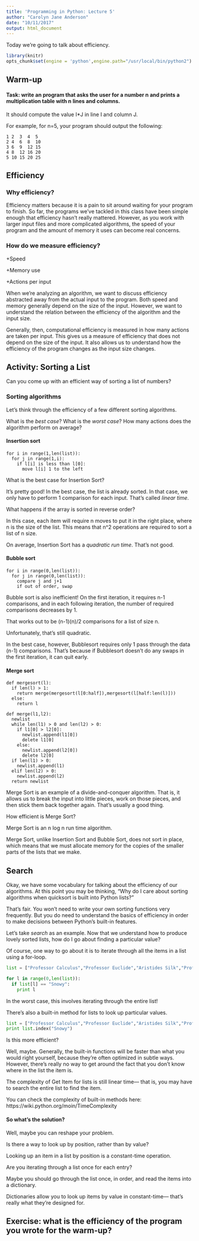 ```yaml
---
title: 'Programming in Python: Lecture 5'
author: "Carolyn Jane Anderson"
date: "10/11/2017"
output: html_document
---
```


Today we're going to talk about efficiency.

```r
library(knitr)
opts_chunk$set(engine = 'python',engine.path="/usr/local/bin/python2")
```

<h2>Warm-up</h2>

<h4>Task: write an program that asks the user for a number n and prints a
multiplication table with n lines and columns.</h4>

It should compute the value I*J in line I and column J.

For example, for n=5, your program should output the following:

```
1 2  3  4  5
2 4  6  8  10
3 6  9  12 15
4 8  12 16 20
5 10 15 20 25
```


<h2>Efficiency</h2>

<h3>Why efficiency?</h3>

Efficiency matters because it is a pain to sit around waiting for your program to finish. So far, the programs we've tackled in this class have been simple enough that efficiency hasn't really mattered. However, as you work with larger input files and more complicated algorithms, the speed of your program and the amount of memory it uses can become real concerns. 

<h3>How do we measure efficiency?</h3>

+Speed

+Memory use

+Actions per input

When we're analyzing an algorithm, we want to discuss efficiency abstracted away from the actual input to the program. Both speed and memory generally depend on the size of the input. However, we want to understand the relation between the efficiency of the algorithm and the input size.

Generally, then, computational efficiency is measured in how many actions are taken per input. This gives us a measure of efficiency that does not depend on the size of the input. It also allows us to understand how the efficiency of the program changes as the input size changes.

<h2>Activity: Sorting a List</h2>

Can you come up with an efficient way of sorting a list of numbers?

<h3>Sorting algorithms</h3>

Let's think through the efficiency of a few different sorting algorithms.

What is the *best case*? What is the *worst case*? How many actions does the algorithm perform on average?

<h4>Insertion sort</h4>

```
for i in range(1,len(list)):
  for j in range(1,i):
    if l[i] is less than l[0]:
      move l[i] 1 to the left
```

What is the best case for Insertion Sort?

It's pretty good! In the best case, the list is already sorted. In that case, we only have to perform 1 comparison for each input. That's called *linear time*.

What happens if the array is sorted in reverse order?

In this case, each item will require n moves to put it in the right place, where n is the size of the list. This means that n^2 operations are required to sort a list of n size.

On average, Insertion Sort has a *quadratic run time*. That's not good.

<h4>Bubble sort</h4>

```
for i in range(0,len(list)):
  for j in range(0,len(list)):
    compare j and j+1
    if out of order, swap
```

Bubble sort is also inefficient! On the first iteration, it requires n-1 comparisons, and in each following iteration, the number of required comparisons decreases by 1.

That works out to be (n-1)(n)/2 comparisons for a list of size n.

Unfortunately, that's still quadratic.

In the best case, however, Bubblesort requires only 1 pass through the data (n-1) comparisons. That's because if Bubblesort doesn't do any swaps in the first iteration, it can quit early.

<h4>Merge sort</h4>

```
def mergesort(l):
  if len(l) > 1:
    return merge(mergesort(l[0:half]),mergesort(l[half:len(l)]))
  else:
    return l

def merge(l1,l2):
  newlist
  while len(l1) > 0 and len(l2) > 0:
    if l1[0] > l2[0]:
      newlist.append(l1[0])
      delete l1[0]
    else:
      newlist.append(l2[0])
      delete l2[0]
  if len(l1) > 0:
    newlist.append(l1)
  elif len(l2) > 0:
    newlist.append(l2)
  return newlist
```

Merge Sort is an example of a divide-and-conquer algorithm. That is, it allows us to break the input into little pieces, work on those pieces, and then stick them back together again. That's usually a good thing.

How efficient is Merge Sort?

Merge Sort is an n log n run time algorithm. 

Merge Sort, unlike Insertion Sort and Bubble Sort, does not sort in place, which means that we must allocate memory for the copies of the smaller parts of the lists that we make.

<h2>Search</h2>

Okay, we have some vocabulary for talking about the efficiency of our algorithms. At this point you may be thinking, "Why do I care about sorting algorithms when quicksort is built into Python lists?"

That's fair. You won't need to write your own sorting functions very frequently. But you do need to understand the basics of efficiency in order to make decisions between Python's built-in features.

Let's take *search* as an example. Now that we understand how to produce lovely sorted lists, how do I go about finding a particular value?

Of course, one way to go about it is to iterate through all the items in a list using a for-loop.

```python
list = ["Professor Calculus","Professor Euclide","Aristides Silk","Professor Tarragon","Christopher Willoughby-Drupe","Captain Haddock","Thomson and Thompson","Sophocles Sarcophagus","Snowy"]

for l in range(0,len(list)):
  if list[l] == "Snowy":
    print l
```

In the worst case, this involves iterating through the entire list!

There's also a built-in method for lists to look up particular values.

```python
list = ["Professor Calculus","Professor Euclide","Aristides Silk","Professor Tarragon","Christopher Willoughby-Drupe","Captain Haddock","Thomson and Thompson","Sophocles Sarcophagus","Snowy"]
print list.index("Snowy")
```

Is this more efficient?

Well, maybe. Generally, the built-in functions will be faster than what you would right yourself, because they're often optimized in subtle ways. However, there's really no way to get around the fact that you don't know where in the list the item is. 

The complexity of Get Item for lists is still linear time--- that is, you may have to search the entire list to find the item.

You can check the complexity of built-in methods here: https://wiki.python.org/moin/TimeComplexity

<h4>So what's the solution?</h4>

Well, maybe you can reshape your problem. 

Is there a way to look up by position, rather than by value?

Looking up an item in a list by position is a constant-time operation.

Are you iterating through a list once for each entry?

Maybe you should go through the list once, in order, and read the items into a dictionary.

Dictionaries allow you to look up items by value in constant-time--- that's really what they're designed for.

<h2>Exercise: what is the efficiency of the program you wrote for the warm-up?</h2>
